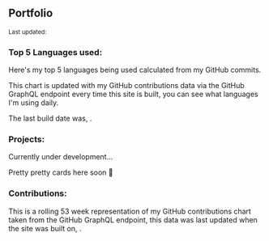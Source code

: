 
## Portfolio

<Small>
  Last updated: <DateUpdated date={`2020-02-09`} small={`true`} />
</Small>

### Top 5 Languages used:

Here's my top 5 languages being used calculated from my GitHub
commits.

This chart is updated with my GitHub contributions data via the GitHub
GraphQL endpoint every time this site is built, you can see what
languages I'm using daily.

The last build date was, <DateUpdated />.

<TopLanguages />

### Projects:

Currently under development...

Pretty pretty cards here soon 👀

<!-- <Projects /> -->

### Contributions:

This is a rolling 53 week representation of my GitHub contributions
chart taken from the GitHub GraphQL endpoint, this data was last
updated when the site was built on, <DateUpdated />.

<GitHubContributions />
